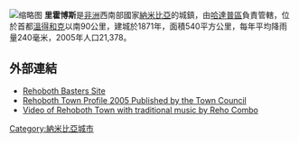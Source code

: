 {{Infobox settlement
<!--See the Table at Infobox Settlement for all fields and descriptions of usage-->
<!-- Basic info  ---------------->
|name          =里霍博斯
|other_name             =
|native_name            =  <!-- for cities whose native name is not in English -->
|nickname               = 
|settlement_type        = 
|motto                  =
<!-- images and maps  ----------->
|image_skyline          = Rehoboth Namibia 1908.jpg
|imagesize              = 300px
|image_caption          = 
|image_flag             = 
|flag_size              =
|image_seal             = 
|seal_size              =
|image_shield           = 
|shield_size            =
|image_blank_emblem     =
|blank_emblem_type      =
|blank_emblem_size      =
|image_map              = 
|mapsize                = 
|map_caption            = 
|pushpin_map            = Namibia <!-- the name of a location map as per http://en.wikipedia.org/wiki/Template:Location_map -->
|pushpin_label_position =bottom
|pushpin_mapsize        =300
|pushpin_map_caption    =
<!-- Location ------------------>
|coordinates_region     = NA
|subdivision_type       = 國家
|subdivision_name       = {{flag|Namibia}}
|subdivision_type1      = 區
|subdivision_name1      = [[哈達普區|哈達普區]]
|subdivision_type2      = 
|subdivision_name2      = 
|subdivision_type3      = 
|subdivision_name3      = 
<!-- Politics ----------------->
|government_footnotes   =
|government_type        =
|leader_title           =
|leader_name            =
|leader_title1          =  <!-- for places with, say, both a mayor and a city manager -->
|leader_name1           =
|established_title      =  <!-- Settled -->
|established_date       = 
<!-- Area    --------------------->
|area_magnitude         = 
|unit_pref                =Imperial <!--Enter: Imperial, if Imperial (metric) is desired-->
|area_footnotes           =
|area_total_km2           = <!-- ALL fields dealing with a measurements are subject to automatic unit conversion-->
|area_land_km2            = <!--See table @ Template:Infobox Settlement for details on automatic unit conversion-->
|area_water_km2           =
|area_total_sq_mi         =
<!-- Population   ----------------------->
|population_as_of               = 2001
|population_footnotes           = 
|population_note                =
|population_total               = 21,308
|population_density_km2         =
|population_density_sq_mi       =
|population_metro               =
|population_density_metro_km2   =
|population_density_metro_sq_mi =
|population_urban               =
|population_density_urban_km2   =
|population_density_urban_sq_mi =
|population_blank1_title        =Ethnicities
|population_blank1              =
|population_density_blank1_km2 =   
|population_density_blank1_sq_mi =
<!-- General information  --------------->
|timezone               = [[南非標準時間|南非標準時間]]
|utc_offset             = +1
|timezone_DST           = 
|utc_offset_DST         = 
|latd=23 |latm=19|lats= |latNS=S
|longd=17|longm=05|longs=|longEW=E
|elevation_footnotes    =  <!--for references: use <ref> </ref> tags-->
|elevation_m            = 
|elevation_ft           =
<!-- Area/postal codes & others -------->
|postal_code_type       =  <!-- enter ZIP code, Postcode, Post code, Postal code... -->
|postal_code            =
|area_code              =
|blank_name             =
|blank_info             =
|blank1_name            =
|blank1_info            =
|website                = 
|footnotes              = 
}} 

[[File:Rehoboth_stamp_1901.jpg|缩略图]]
'''里霍博斯'''是[[非洲|非洲]]西南部國家[[納米比亞|納米比亞]]的城鎮，由[[哈達普區|哈達普區]]負責管轄，位於首都[[溫得和克|溫得和克]]以南90公里，建城於1871年，面積540平方公里，每年平均降雨量240毫米，2005年人口21,378。

==外部連結==
* [https://web.archive.org/web/20100227042832/http://www.rehobothbasters.org/ Rehoboth Basters Site]
* [http://www.rehobothbasters.org/index.php?option=com_content&task=view&id=72&Itemid=40 Rehoboth Town Profile 2005 Published by the Town Council]
* [http://www.youtube.com/watch?v=NBOAbO_d-hw Video of Rehoboth Town with traditional music by Reho Combo] {{Wayback|url=http://www.youtube.com/watch?v=NBOAbO_d-hw |date=20171221040613 }}

{{coord|23|19|S| 17|05|E|type:city|display=title}}

{{Authority control}}
{{Namibia-stub}}

[[Category:納米比亞城市|Category:納米比亞城市]]